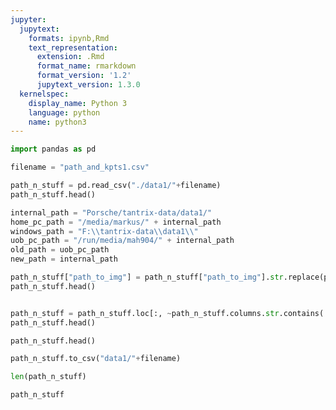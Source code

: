 ```yaml
---
jupyter:
  jupytext:
    formats: ipynb,Rmd
    text_representation:
      extension: .Rmd
      format_name: rmarkdown
      format_version: '1.2'
      jupytext_version: 1.3.0
  kernelspec:
    display_name: Python 3
    language: python
    name: python3
---
```


```python
import pandas as pd
```

```python
filename = "path_and_kpts1.csv"
```

```python
path_n_stuff = pd.read_csv("./data1/"+filename)
path_n_stuff.head()
```

```python
internal_path = "Porsche/tantrix-data/data1/"
home_pc_path = "/media/markus/" + internal_path
windows_path = "F:\\tantrix-data\\data1\\"
uob_pc_path = "/run/media/mah904/" + internal_path
old_path = uob_pc_path
new_path = internal_path
```

```python
path_n_stuff["path_to_img"] = path_n_stuff["path_to_img"].str.replace(pat=old_path, repl=new_path, regex=False)
path_n_stuff.head()
```

```python

```

```python
path_n_stuff = path_n_stuff.loc[:, ~path_n_stuff.columns.str.contains('^Unnamed')]
path_n_stuff.head()

```

```python

path_n_stuff.head()
```

```python
path_n_stuff.to_csv("data1/"+filename)
```

```python
len(path_n_stuff)
```

```python
path_n_stuff
```

```python

```
